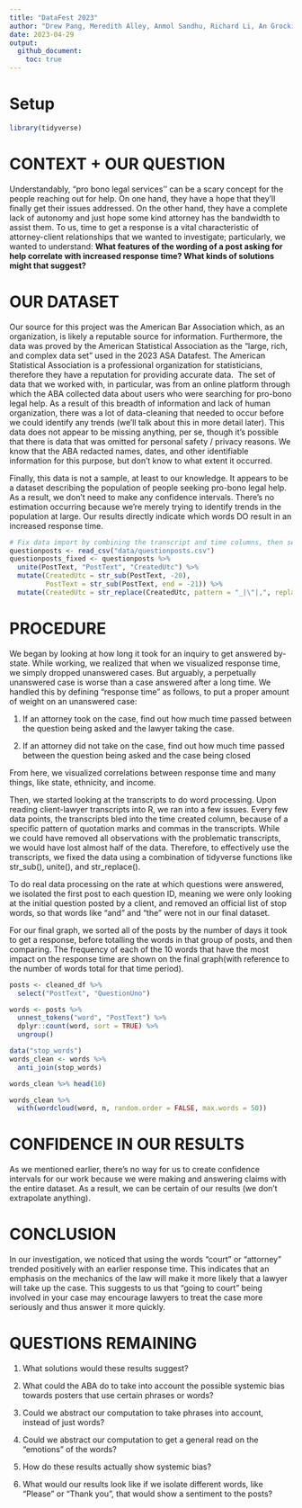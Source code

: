 ```yaml
---
title: "DataFest 2023"
author: "Drew Pang, Meredith Alley, Anmol Sandhu, Richard Li, An Grocki"
date: 2023-04-29
output:
  github_document:
    toc: true
---
```


# Setup

```r
library(tidyverse)
```

# **CONTEXT + OUR QUESTION**

Understandably, "pro bono legal services'' can be a scary concept for the people reaching out for help. On one hand, they have a hope that they'll finally get their issues addressed. On the other hand, they have a complete lack of autonomy and just hope some kind attorney has the bandwidth to assist them. To us, time to get a response is a vital characteristic of attorney-client relationships that we wanted to investigate; particularly, we wanted to understand: **What features of the wording of a post asking for help correlate with increased response time? What kinds of solutions might that suggest?**

# **OUR DATASET**

Our source for this project was the American Bar Association which, as an organization, is likely a reputable source for information. Furthermore, the data was proved by the American Statistical Association as the "large, rich, and complex data set" used in the 2023 ASA Datafest. The American Statistical Association is a professional organization for statisticians, therefore they have a reputation for providing accurate data.  The set of data that we worked with, in particular, was from an online platform through which the ABA collected data about users who were searching for pro-bono legal help. As a result of this breadth of information and lack of human organization, there was a lot of data-cleaning that needed to occur before we could identify any trends (we'll talk about this in more detail later). This data does not appear to be missing anything, per se, though it's possible that there is data that was omitted for personal safety / privacy reasons. We know that the ABA redacted names, dates, and other identifiable information for this purpose, but don't know to what extent it occurred. 

Finally, this data is not a sample, at least to our knowledge. It appears to be a dataset describing the population of people seeking pro-bono legal help. As a result, we don't need to make any confidence intervals. There's no estimation occurring because we're merely trying to identify trends in the population at large. Our results directly indicate which words DO result in an increased response time.

```r
# Fix data import by combining the transcript and time columns, then separate the columns back to the separate 
questionposts <- read_csv("data/questionposts.csv")
questionposts_fixed <- questionposts %>% 
  unite(PostText, "PostText", "CreatedUtc") %>%
  mutate(CreatedUtc = str_sub(PostText, -20),
         PostText = str_sub(PostText, end = -21)) %>%
  mutate(CreatedUtc = str_replace(CreatedUtc, pattern = "_|\"|,", replacement = ""))
```

# **PROCEDURE**

We began by looking at how long it took for an inquiry to get answered by-state. While working, we realized that when we visualized response time, we simply dropped unanswered cases. But arguably, a perpetually unanswered case is worse than a case answered after a long time. We handled this by defining "response time" as follows, to put a proper amount of weight on an unanswered case:

1.  If an attorney took on the case, find out how much time passed between the question being asked and the lawyer taking the case.

2.  If an attorney did not take on the case, find out how much time passed between the question being asked and the case being closed

From here, we visualized correlations between response time and many things, like state, ethnicity, and income.

Then, we started looking at the transcripts to do word processing. Upon reading client-lawyer transcripts into R, we ran into a few issues. Every few data points, the transcripts bled into the time created column, because of a specific pattern of quotation marks and commas in the transcripts. While we could have removed all observations with the problematic transcripts, we would have lost almost half of the data. Therefore, to effectively use the transcripts, we fixed the data using a combination of tidyverse functions like str_sub(), unite(), and str_replace(). 

To do real data processing on the rate at which questions were answered, we isolated the first post to each question ID, meaning we were only looking at the initial question posted by a client, and removed an official list of stop words, so that words like "and" and "the" were not in our final dataset.

For our final graph, we sorted all of the posts by the number of days it took to get a response, before totalling the words in that group of posts, and then comparing. The frequency of each of the 10 words that have the most impact on the response time are shown on the final graph(with reference to the number of words total for that time period). 

```r
posts <- cleaned_df %>% 
  select("PostText", "QuestionUno") 

words <- posts %>% 
  unnest_tokens("word", "PostText") %>% 
  dplyr::count(word, sort = TRUE) %>% 
  ungroup()

data("stop_words")
words_clean <- words %>%
  anti_join(stop_words)

words_clean %>% head(10)

words_clean %>% 
  with(wordcloud(word, n, random.order = FALSE, max.words = 50))
```

# **CONFIDENCE IN OUR RESULTS**

As we mentioned earlier, there's no way for us to create confidence intervals for our work because we were making and answering claims with the entire dataset. As a result, we can be certain of our results (we don't extrapolate anything).

# **CONCLUSION**

In our investigation, we noticed that using the words "court" or "attorney" trended positively with an earlier response time. This indicates that an emphasis on the mechanics of the law will make it more likely that a lawyer will take up the case. This suggests to us that "going to court" being involved in your case may encourage lawyers to treat the case more seriously and thus answer it more quickly.

# **QUESTIONS REMAINING**

1.  What solutions would these results suggest? 

2.  What could the ABA do to take into account the possible systemic bias towards posters that use certain phrases or words? 

3.  Could we abstract our computation to take phrases into account, instead of just words? 

4.  Could we abstract our computation to get a general read on the "emotions" of the words?

5.  How do these results actually show systemic bias?

6.  What would our results look like if we isolate different words, like "Please" or "Thank you", that would show a sentiment to the posts?

\
